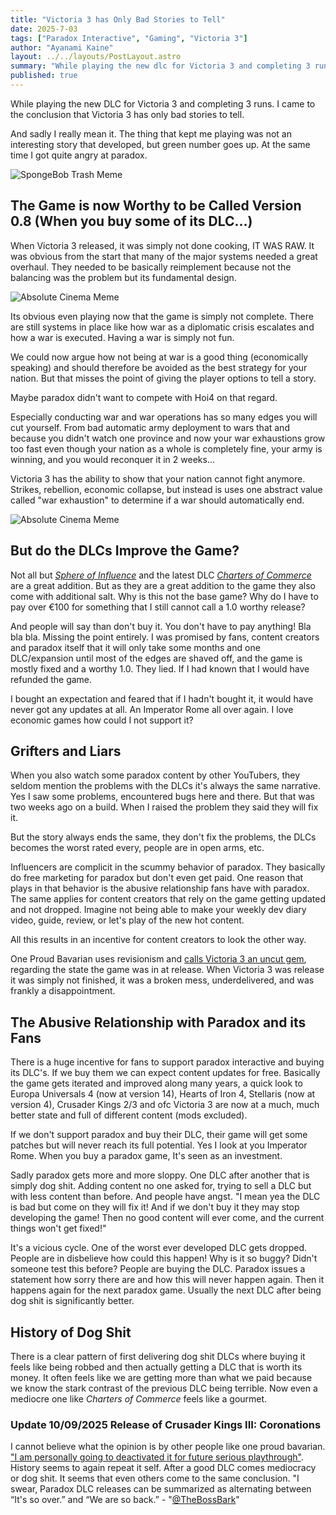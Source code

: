 ```yaml
---
title: "Victoria 3 has Only Bad Stories to Tell"
date: 2025-7-03
tags: ["Paradox Interactive", "Gaming", "Victoria 3"]
author: "Ayanami Kaine"
layout: ../../layouts/PostLayout.astro
summary: "While playing the new dlc for Victoria 3 and completing 3 runs. I came to the conclusion that Victoria 3 has only bad stories to tell."
published: true
---
```





While playing the new DLC for Victoria 3 and completing 3 runs.
I came to the conclusion that Victoria 3 has only bad stories to tell.

And sadly I really mean it. The thing that kept me playing was not an interesting
story that developed, but green number goes up. At the same time I got quite angry
at paradox.

![SpongeBob Trash Meme](/spongbob_meme.webp)


## The Game is now Worthy to be Called Version 0.8 (When you buy some of its DLC...)

When Victoria 3 released, it was simply not done cooking, IT WAS RAW. It was obvious from the start
that many of the major systems needed a great overhaul. They needed to be basically reimplement
because not the balancing was the problem but its fundamental design.

![Absolute Cinema Meme](/its_raw_meme.webp)


Its obvious even playing now that the game is simply not complete. There are still systems in place like 
how war as a diplomatic crisis escalates and how a war is executed. Having a war is simply not fun. 

We could now argue how not being at war is a good thing (economically speaking) and should therefore be avoided
as the best strategy for your nation. But that misses the point of giving the player options to tell a story.

Maybe paradox didn't want to compete with Hoi4 on that regard.

Especially conducting war and war operations has so many edges you will cut yourself. From bad automatic
army deployment to wars that and because you didn't watch one province and now your war exhaustions grow too fast
even though your nation as a whole is completely fine, your army is winning, and you would reconquer it in 2 weeks...

Victoria 3 has the ability to show that your nation cannot fight anymore. Strikes, rebellion, economic collapse, but
instead is uses one abstract value called "war exhaustion" to determine if a war should automatically end. 

![Absolute Cinema Meme](/cinema_meme.webp)

## But do the DLCs Improve the Game?

Not all but *[Sphere of Influence](https://store.steampowered.com/app/2411231/Victoria_3_Sphere_of_Influence/)* and the latest DLC *[Charters of Commerce](https://store.steampowered.com/app/3450170/Victoria_3_Charters_of_Commerce/)* are a great addition. But as they are a great addition
to the game they also come with additional salt. Why is this not the base game? Why do I have to pay over
€100 for something that I still cannot call a 1.0 worthy release?

And people will say than don't buy it. You don't have to pay anything! Bla bla bla. Missing the point entirely.
I was promised by fans, content creators and paradox itself that it will only take some months and one DLC/expansion
until most of the edges are shaved off, and the game is mostly fixed and a worthy 1.0. They lied. If I had known that
I would have refunded the game.

I bought an expectation and feared that if I hadn't bought it, it would have never got any updates at all. An 
Imperator Rome all over again. I love economic games how could I not support it?

## Grifters and Liars

When you also watch some paradox content by other YouTubers, they seldom mention the problems with the DLCs
it's always the same narrative. Yes I saw some problems, encountered bugs here and there. But that was two weeks 
ago on a build. When I raised the problem they said they will fix it. 

But the story always ends the same, they don't fix the problems, the DLCs becomes the worst rated every, people
are in open arms, etc.

Influencers are complicit in the scummy behavior of paradox. They basically do free marketing for paradox 
but don't even get paid. One reason that plays in that behavior is the abusive relationship fans have with
paradox. The same applies for content creators that rely on the game getting updated and not dropped. Imagine
not being able to make your weekly dev diary video, guide, review, or let's play of the new hot content.

All this results in an incentive for content creators to look the other way.

One Proud Bavarian uses revisionism and [calls Victoria 3 an uncut gem](https://youtu.be/LL0O1Twl_pg?si=7hAcOv6200FTSO1U&t=80), regarding the state the game was in at release. When Victoria 3 was release it was simply not finished, it was a broken mess, underdelivered, and was frankly a disappointment.


## The Abusive Relationship with Paradox and its Fans

There is a huge incentive for fans to support paradox interactive and buying its DLC's. 
If we buy them we can expect content updates for free. Basically the game gets iterated and
improved along many years, a quick look to Europa Universals 4 (now at version 14), Hearts of Iron 4, Stellaris (now at version 4), Crusader Kings 2/3
and ofc Victoria 3 are now at a much, much better state and full of different content (mods excluded).

If we don't support paradox and buy their DLC, their game will get some patches but will never reach 
its full potential. Yes I look at you Imperator Rome. When you buy a paradox game, It's seen as an
investment. 

Sadly paradox gets more and more sloppy. One DLC after another that is simply dog shit. Adding content
no one asked for, trying to sell a DLC but with less content than before. And people have angst. 
"I mean yea the DLC is bad but come on they will fix it! And if we don't buy it they may stop developing the game!
Then no good content will ever come, and the current things won't get fixed!"

It's a vicious cycle. One of the worst ever developed DLC gets dropped. People are in disbelieve how could this happen!
Why is it so buggy? Didn't someone test this before? People are buying the DLC. Paradox issues a 
statement how sorry there are and how this will never happen again. Then it happens again for the next 
paradox game. Usually the next DLC after being dog shit is significantly better.

## History of Dog Shit

There is a clear pattern of first delivering dog shit DLCs where buying it feels like being robbed and then actually 
getting a DLC that is worth its money. It often feels like we are getting more than what we paid because 
we know the stark contrast of the previous DLC being terrible. Now even a mediocre one like *Charters of Commerce* feels like a gourmet.

### Update 10/09/2025 Release of Crusader Kings III: Coronations

I cannot believe what the opinion is by other people like one proud bavarian. ["I am personally going to deactivated it for future serious playthrough"](https://youtu.be/OFLzAyw0WPk?si=unjC1OHSGW_hPNdw&t=5). History seems to again repeat it self. After a good DLC comes mediocracy or dog shit. It seems that even others come to the same conclusion. "I swear, Paradox DLC releases can be summarized as alternating between “It's so over.” and “We are so back.” - "[@TheBossBark](https://www.youtube.com/watch?v=OFLzAyw0WPk)"

<Timeline>
  <TimelineItem date="27 Apr, 2021" title="Europa Universalis IV: Leviathan (Absolute dog shit)" quality="bad">
  </TimelineItem>
   
  <TimelineItem date="13 Sep, 2022" title="Europa Universalis IV: Lions of the North (Good)" quality="good">
  </TimelineItem>
   
  <TimelineItem date="27 Sep, 2022" title="Hearts of Iron IV: By Blood Alone (Absolute dog shit)" quality="bad">
  </TimelineItem>
   
  <TimelineItem date="25 Oct, 2022" title="Release of Victoria 3 (Meh)" quality="meh">
  </TimelineItem>
   
  <TimelineItem date="22 May, 2023" title="Victoria 3: Voice of the People (Absolute dog shit)" quality="bad">
  </TimelineItem>
   
  <TimelineItem date="4 Mar, 2024" title="Crusader Kings III: Legends of the Dead (Absolute dog shit)" quality="bad">
  </TimelineItem>

  <TimelineItem date="24 Sep, 2024" title="Crusader Kings III: Roads to Power (Good)" quality="good">
  </TimelineItem>

  <TimelineItem date="14 Nov, 2024" title="Hearts of Iron IV: Götterdämmerung (Good)" quality="good">
  </TimelineItem>
    
  <TimelineItem date="4 Mar, 2025" title="Hearts of Iron IV: Graveyard of Empires (Absolute dog shit)" quality="bad">
  </TimelineItem>
      
  <TimelineItem date="17 Jun, 2025" title="Victoria 3: Charters of Commerce (Good)" quality="good">
  </TimelineItem>
    <TimelineItem date="17 Jun, 2025" title="Crusader Kings III: Coronations" quality="bad">
  </TimelineItem>
</Timeline>